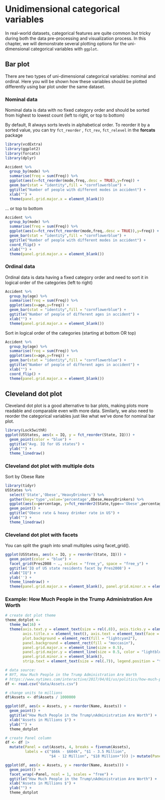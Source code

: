 # Unidimensional categorical variables

In real-world datasets, categorical features are quite common but tricky during both the data pre-processing and visualization process. In this chapter, we will demonstrate several plotting options for the uni-dimensional categorical variables with ``ggplot``.

## Bar plot

There are two types of uni-dimensional categorical variables: nominal and ordinal. Here you will be shown how these variables should be plotted differently using bar plot under the same dataset.

### Nominal data

Nominal data is data with no fixed category order and should be sorted from highest to lowest count (left to right, or top to bottom)

By default, R always sorts levels in alphabetical order. To reorder it by a sorted value, you can try ``fct_reorder`` , ``fct_rev``, ``fct_relevel`` in the **forcats** package

```r
library(vcdExtra)
library(ggplot2)
library(forcats)
library(dplyr)

Accident %>%
  group_by(mode) %>%
  summarise(freq = sum(Freq)) %>%
  ggplot(aes(x=fct_reorder(mode,freq,.desc = TRUE),y=freq)) +
  geom_bar(stat = "identity",fill = "cornflowerblue") +
  ggtitle("Number of people with different modes in accident") +
  xlab("") +
  theme(panel.grid.major.x = element_blank())
```

… or top to bottom

```r
Accident %>%
  group_by(mode) %>%
  summarise(freq = sum(Freq)) %>%
  ggplot(aes(x=fct_rev(fct_reorder(mode,freq,.desc = TRUE)),y=freq)) +
  geom_bar(stat = "identity",fill = "cornflowerblue") +
  ggtitle("Number of people with different modes in accident") +
  coord_flip() +
  xlab("") +
  theme(panel.grid.major.x = element_blank())

```


### Ordinal data

Ordinal data is data having a fixed category order and need to sort it in logical order of the categories (left to right)

```r
Accident %>%
  group_by(age) %>%
  summarise(freq = sum(Freq)) %>%
  ggplot(aes(x=age,y=freq)) +
  geom_bar(stat = "identity",fill = "cornflowerblue") +
  ggtitle("Number of people of different ages in accident") +
  xlab("") +
  theme(panel.grid.major.x = element_blank())

```

Sort in logical order of the categories (starting at bottom OR top)

```r
Accident %>%
  group_by(age) %>%
  summarise(freq = sum(Freq)) %>%
  ggplot(aes(x=age,y=freq)) +
  geom_bar(stat = "identity",fill = "cornflowerblue") +
  ggtitle("Number of people of different ages in accident") +
  xlab("") +
  coord_flip() +
  theme(panel.grid.major.x = element_blank())

```

## Cleveland dot plot

Cleveland dot plot is a good alternative to bar plots, making plots more readable and comparable even with more data. Similarly, we also need to reorder the categorical variables just like what we've done for nominal bar plot.

```r
library(Lock5withR)
ggplot(USStates, aes(x = IQ, y = fct_reorder(State, IQ))) +
  geom_point(color = "blue") +
  ggtitle("Avg. IQ for US states") +
  ylab("") +
  theme_linedraw()

```

### Cleveland dot plot with multiple dots

Sort by Obese Rate

```r
library(tidyr)
USStates %>%
  select('State','Obese','HeavyDrinkers') %>%
  gather(key='type',value='percentage',Obese,HeavyDrinkers) %>%
  ggplot(aes(x=percentage, y=fct_reorder2(State,type=='Obese',percentage,.desc=FALSE), color = type)) +
  geom_point() +
  ggtitle("Obese rate & heavy drinker rate in US") +
  ylab("") +
  theme_linedraw()
```

### Cleveland dot plot with facets

You can split the graph into small multiples using facet_grid().

```r
ggplot(USStates, aes(x = IQ, y = reorder(State, IQ))) +
  geom_point(color = "blue") +
  facet_grid(Pres2008 ~ ., scales = "free_y", space = "free_y") +
  ggtitle('IQ of US state residents facet by Pres2008') +
  xlab("IQ") +
  ylab('') +
  theme_linedraw() +
  theme(panel.grid.major.x = element_blank(), panel.grid.minor.x = element_blank())
```

### Example: How Much People in the Trump Administration Are Worth


```r
# create dot plot theme
theme_dotplot <- 
  theme_bw(16) +
  theme(axis.text.y = element_text(size = rel(.8)), axis.ticks.y = element_blank(),
        axis.title.x = element_text(), axis.text = element_text(face = "bold"),
        plot.background = element_rect(fill = "lightcyan2"),
        panel.background = element_rect(fill = "moccasin"),
        panel.grid.major.x = element_line(size = 0.5),
        panel.grid.major.y = element_line(size = 0.5, color = "lightblue"),
        panel.grid.minor.x = element_blank(),
        strip.text = element_text(size = rel(.7)), legend.position = "top")

# data source:
# NYT, How Much People in the Trump Administration Are Worth
# https://www.nytimes.com/interactive/2017/04/01/us/politics/how-much-people-in-the-trump-administration-are-worth-financial-disclosure.html
df <- read.csv("data/Assets.csv")

# change units to millions
df$Assets <- df$Assets / 1000000

ggplot(df, aes(x = Assets, y = reorder(Name, Assets)) +
  geom_point() +
  ggtitle("How Much People in the Trump\nAdministration Are Worth") +
  xlab("Assets in Millions $") +
  ylab("") +
  theme_dotplot
```

```r
# create Panel column
df <- df |> 
  mutate(Panel = cut(Assets, 4, breaks = fivenum(Assets),
         labels = c("$66k - $604k", "$1 - 3.5 Million",
                    "$4 - 12 Million", "$18 Million+"))) |> mutate(Panel = fct_rev(Panel))

ggplot(df, aes(x = Assets, y = reorder(Name, Assets))) +
  geom_point() +
  facet_wrap(~Panel, ncol = 1, scales = "free") +
  ggtitle("How Much People in the Trump\nAdministration Are Worth") +
  xlab("Assets in Millions $") +
  ylab("") +
  theme_dotplot
```



